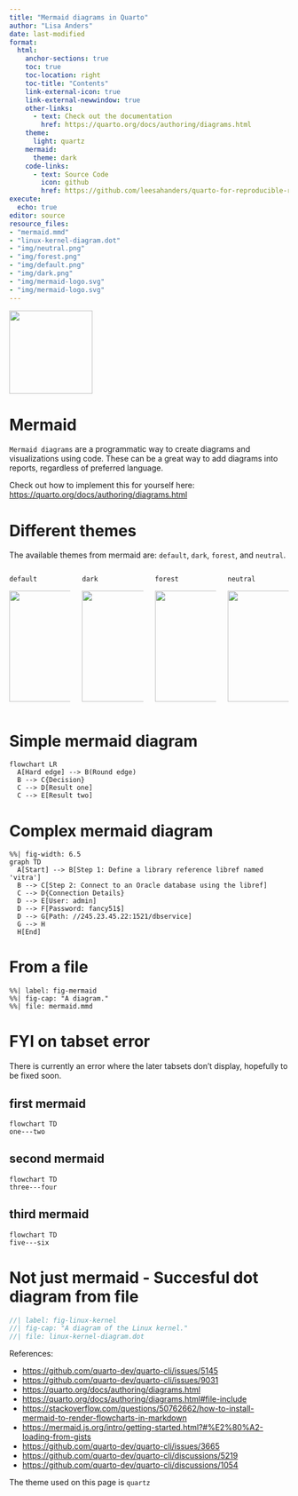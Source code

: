 ```yaml
---
title: "Mermaid diagrams in Quarto"
author: "Lisa Anders" 
date: last-modified
format: 
  html:
    anchor-sections: true
    toc: true
    toc-location: right
    toc-title: "Contents"
    link-external-icon: true
    link-external-newwindow: true
    other-links:
      - text: Check out the documentation
        href: https://quarto.org/docs/authoring/diagrams.html
    theme: 
      light: quartz
    mermaid:
      theme: dark
    code-links:
      - text: Source Code
        icon: github
        href: https://github.com/leesahanders/quarto-for-reproducible-reporting-demo/tree/main/content-examples/report-mermaid-diagrams
execute:
  echo: true
editor: source
resource_files: 
- "mermaid.mmd"
- "linux-kernel-diagram.dot"
- "img/neutral.png"
- "img/forest.png"
- "img/default.png"
- "img/dark.png"
- "img/mermaid-logo.svg"
- "img/mermaid-logo.svg"
---
```


![](img/mermaid-logo.svg){fig-align="center" width=150}

# Mermaid

`Mermaid diagrams` are a programmatic way to create diagrams and visualizations using code. These can be a great way to add diagrams into reports, regardless of preferred language. 

Check out how to implement this for yourself here: <https://quarto.org/docs/authoring/diagrams.html> 

# Different themes 

The available themes from mermaid are: `default`, `dark`, `forest`, and `neutral`.

:::: {.columns}

::: {.column width="25%"}
`default`

![](img/default.png){fig-align="center" height=200 fig-alt="A screenshot of a Mermaid flowchart using the Mermaid's default theme."}

:::

::: {.column width="25%"}
`dark`

![](img/dark.png){fig-align="center" height=200 fig-alt="A screenshot of a Mermaid flowchart using the Mermaid's dark theme."}
:::

::: {.column width="25%"}
`forest`

![](img/forest.png){fig-align="center" height=200 fig-alt="A screenshot of a Mermaid flowchart using the Mermaid's forest theme."}
:::

::: {.column width="25%"}
`neutral`

![](img/neutral.png){fig-align="center" height=200 fig-alt="A screenshot of a Mermaid flowchart using the Mermaid's neutral theme."}
:::

::::

# Simple mermaid diagram

```mermaid
flowchart LR
  A[Hard edge] --> B(Round edge)
  B --> C{Decision}
  C --> D[Result one]
  C --> E[Result two]
```

# Complex mermaid diagram

```mermaid
%%| fig-width: 6.5
graph TD
  A[Start] --> B[Step 1: Define a library reference libref named 'vitra']
  B --> C[Step 2: Connect to an Oracle database using the libref]
  C --> D{Connection Details}
  D --> E[User: admin]
  D --> F[Password: fancy51$]
  D --> G[Path: //245.23.45.22:1521/dbservice]
  G --> H
  H[End]
```

# From a file

```mermaid
%%| label: fig-mermaid
%%| fig-cap: "A diagram."
%%| file: mermaid.mmd
```

# FYI on tabset error

There is currently an error where the later tabsets don't display, hopefully to be fixed soon. 

::: panel-tabset
## first mermaid

```mermaid
flowchart TD
one---two
```

## second mermaid

```mermaid
flowchart TD
three---four
```

## third mermaid

```mermaid
flowchart TD
five---six
```
:::

# Not just mermaid - Succesful dot diagram from file

```dot
//| label: fig-linux-kernel
//| fig-cap: "A diagram of the Linux kernel."
//| file: linux-kernel-diagram.dot
```

References:

-   <https://github.com/quarto-dev/quarto-cli/issues/5145>
-   <https://github.com/quarto-dev/quarto-cli/issues/9031>
-   <https://quarto.org/docs/authoring/diagrams.html>
-   <https://quarto.org/docs/authoring/diagrams.html#file-include>
-   <https://stackoverflow.com/questions/50762662/how-to-install-mermaid-to-render-flowcharts-in-markdown>
-   <https://mermaid.js.org/intro/getting-started.html?#%E2%80%A2-loading-from-gists>
-   <https://github.com/quarto-dev/quarto-cli/issues/3665>
-   <https://github.com/quarto-dev/quarto-cli/discussions/5219>
-   <https://github.com/quarto-dev/quarto-cli/discussions/1054>

The theme used on this page is `quartz` 
